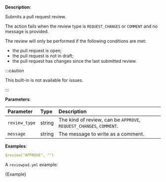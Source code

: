 
**Description**:

Submits a pull request review.

The action fails when the review type is `REQUEST_CHANGES` or `COMMENT` and no message is provided.

The review will only be performed if the following conditions are met:
- the pull request is open;
- the pull request is not in draft;
- the pull request has changes since the last submitted review.

:::caution

This built-in is not available for issues.

:::

**Parameters**:

| Parameter     | Type    | Description                                                          |
| :------------ | :------ | :------------------------------------------------------------------- |
| `review_type` | string  | The kind of review, can be `APPROVE`, `REQUEST_CHANGES`, `COMMENT`.  |
| `message`     | string  | The message to write as a comment.                                   |

**Examples**:

```yml
$review("APPROVE", "")
```

A `reviewpad.yml` example:

<CodeBlock language="yml" title="reviewpad.yml">{Example}</CodeBlock>
